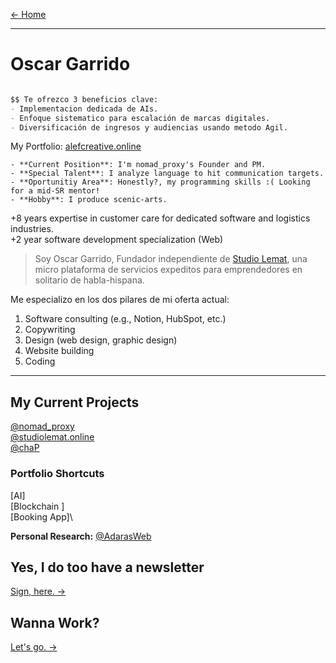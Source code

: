<a href="/">← Home</a>

---
# Oscar Garrido

```markdown

$$ Te ofrezco 3 beneficios clave:
- Implementacion dedicada de AIs.
- Enfoque sistematico para escalación de marcas digitales.
- Diversificación de ingresos y audiencias usando metodo Agil.

```

My Portfolio: [alefcreative.online](https://alefcreative.online)

	- **Current Position**: I'm nomad_proxy's Founder and PM.
	- **Special Talent**: I analyze language to hit communication targets.
	- **Oportunitiy Area**: Honestly?, my programming skills :( Looking for a mid-SR mentor!
    - **Hobby**: I produce scenic-arts.




+8 years expertise in customer care for dedicated software and logistics industries.\
+2 year software development specialization (Web)

> Soy Oscar Garrido, 
Fundador independiente de [Studio Lemat](https://studiolemat.online), una micro plataforma de servicios expeditos para emprendedores en solitario de habla-hispana.

Me especializo en los dos pilares de mi oferta actual: 


1. Software consulting (e.g., Notion, HubSpot, etc.)
2. Copywriting
3. Design (web design, graphic design)
4. Website building
5. Coding


----

## My Current Projects

[@nomad_proxy](https:\\nmdproxy.website)\
[@studiolemat.online](https:\\studiolemat.website)\
[@chaP]()

### Portfolio Shortcuts
[AI]\
[Blockchain ]\
[Booking App]\

**Personal Research:**
[@AdarasWeb](https:\\hilosdeadara.online)

## Yes, I do too have a newsletter
<a href="/">
Sign, here. →
</a>

## Wanna Work?
<a href="/">
Let's go. →
</a>

